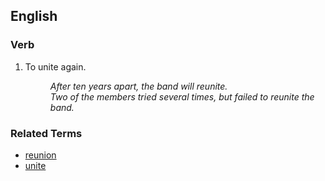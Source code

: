 ==English==

===Verb===
# To unite again.
#: ''After ten years apart, the band will reunite.''
#: ''Two of the members tried several times, but failed to reunite the band.''

===Related Terms===
*[[reunion]]
*[[unite]]